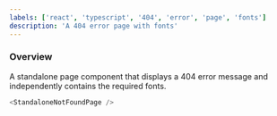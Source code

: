 ```yaml
---
labels: ['react', 'typescript', '404', 'error', 'page', 'fonts']
description: 'A 404 error page with fonts'
---
```



### Overview

A standalone page component that displays a 404 error message and independently contains the required fonts.

```js live
<StandaloneNotFoundPage />
```

